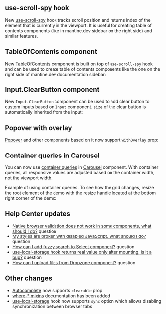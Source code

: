 

## use-scroll-spy hook

New [use-scroll-spy](/hooks/use-scroll-spy) hook tracks scroll position and returns index of the
element that is currently in the viewport. It is useful for creating
table of contents components (like in mantine.dev sidebar on the right side)
and similar features.

<Demo data={HooksDemos.useScrollSpyUsage} />

## TableOfContents component

New [TableOfContents](/core/table-of-contents) component is built on top of `use-scroll-spy` hook
and can be used to create table of contents components like the one on the right side of mantine.dev
documentation sidebar:

<Demo data={TableOfContentsDemos.usage} />

## Input.ClearButton component

New `Input.ClearButton` component can be used to add clear button to custom inputs
based on `Input` component. `size` of the clear button is automatically
inherited from the input:

<Demo data={InputDemos.clearButton} />

## Popover with overlay

[Popover](/core/popover) and other components based on it now support `withOverlay` prop:

<Demo data={PopoverDemos.overlay} />

## Container queries in Carousel

You can now use [container queries](https://developer.mozilla.org/en-US/docs/Web/CSS/CSS_containment/Container_queries)
in [Carousel](/x/carousel) component. With container queries, all responsive values
are adjusted based on the container width, not the viewport width.

Example of using container queries. To see how the grid changes, resize the root element
of the demo with the resize handle located at the bottom right corner of the demo:

<Demo data={CarouselDemos.container} />

## Help Center updates

- [Native browser validation does not work in some components, what should I do?](https://help.mantine.dev/q/native-required) question
- [My styles are broken with disabled JavaScript. What should I do?](https://help.mantine.dev/q/disabled-js) question
- [How can I add fuzzy search to Select component?](https://help.mantine.dev/q/select-fuzzy) question
- [use-local-storage hook returns real value only after mounting, is it a bug?](https://help.mantine.dev/q/local-storage-effect) question
- [How can I upload files from Dropzone component?](https://help.mantine.dev/q/dropzone-upload) question


## Other changes

- [Autocomplete](/core/autocomplete) now supports `clearable` prop
- [where-* mixins](/styles/postcss-preset/#where--mixins) documentation has been added
- [use-local-storage](/hooks/use-local-storage) hook now supports `sync` option which allows disabling synchronization between browser tabs

